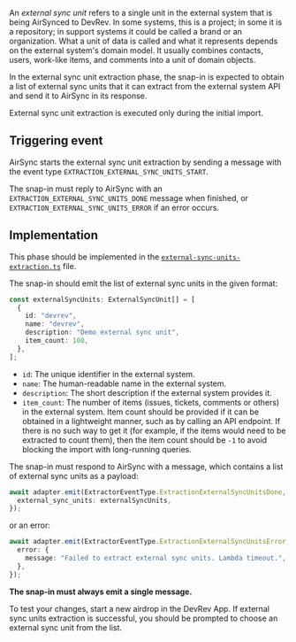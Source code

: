 An _external sync unit_ refers to a single unit in the external system that is being AirSynced to DevRev.
In some systems, this is a project; in some it is a repository; in support systems it could be
called a brand or an organization.
What a unit of data is called and what it represents depends on the external system's domain model.
It usually combines contacts, users, work-like items, and comments into a unit of domain objects.

In the external sync unit extraction phase, the snap-in is expected to obtain a list of external
sync units that it can extract from the external system API and send it to AirSync in its response.

External sync unit extraction is executed only during the initial import.

## Triggering event

AirSync starts the external sync unit extraction by sending a message with the event type `EXTRACTION_EXTERNAL_SYNC_UNITS_START`.

The snap-in must reply to AirSync with an `EXTRACTION_EXTERNAL_SYNC_UNITS_DONE` message when finished, 
or `EXTRACTION_EXTERNAL_SYNC_UNITS_ERROR` if an error occurs.

## Implementation

This phase should be implemented in the [`external-sync-units-extraction.ts`](https://github.com/devrev/airdrop-template/blob/main/code/src/functions/extraction/workers/external-sync-units-extraction.ts) file.

The snap-in should emit the list of external sync units in the given format:

```typescript
const externalSyncUnits: ExternalSyncUnit[] = [
  {
    id: "devrev",
    name: "devrev",
    description: "Demo external sync unit",
    item_count: 100,
  },
];
```

- `id`: The unique identifier in the external system.
- `name`: The human-readable name in the external system.
- `description`: The short description if the external system provides it.
- `item_count`: The number of items (issues, tickets, comments or others) in the external system.
  Item count should be provided if it can be obtained in a lightweight manner, such as by calling an API endpoint.
  If there is no such way to get it (for example, if the items would need to be extracted to count them),
  then the item count should be `-1` to avoid blocking the import with long-running queries.

The snap-in must respond to AirSync with a message, which contains a list of external sync units as a payload:

```typescript
await adapter.emit(ExtractorEventType.ExtractionExternalSyncUnitsDone, {
  external_sync_units: externalSyncUnits,
});
```

or an error:

```typescript
await adapter.emit(ExtractorEventType.ExtractionExternalSyncUnitsError, {
  error: {
    message: "Failed to extract external sync units. Lambda timeout.",
  },
});
```

**The snap-in must always emit a single message.**

To test your changes, start a new airdrop in the DevRev App. If external sync units extraction is successful, you should be prompted to choose an external sync unit from the list.
